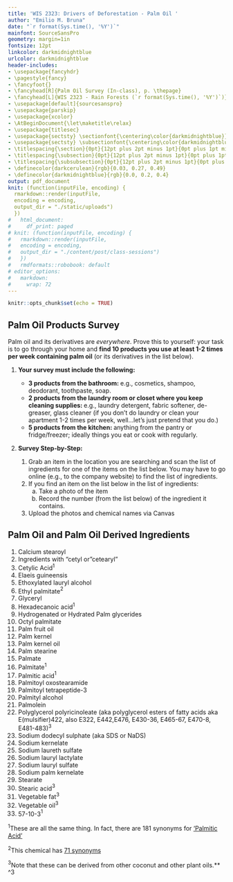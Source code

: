 ```yaml
---
title: 'WIS 2323: Drivers of Deforestation - Palm Oil '
author: "Emilio M. Bruna"
date: "`r format(Sys.time(), '%Y')`"
mainfont: SourceSansPro
geometry: margin=1in
fontsize: 12pt
linkcolor: darkmidnightblue
urlcolor: darkmidnightblue
header-includes:
- \usepackage{fancyhdr}
- \pagestyle{fancy}
- \fancyfoot{}
- \fancyhead[R]{Palm Oil Survey (In-class), p. \thepage}
- \fancyhead[L]{WIS 2323 - Rain Forests (`r format(Sys.time(), '%Y')`)}
- \usepackage[default]{sourcesanspro}
- \usepackage{parskip}
- \usepackage{xcolor}
- \AtBeginDocument{\let\maketitle\relax}
- \usepackage{titlesec}
- \usepackage{sectsty} \sectionfont{\centering\color{darkmidnightblue}}
- \usepackage{sectsty} \subsectionfont{\centering\color{darkmidnightblue}}
- \titlespacing{\section}{0pt}{12pt plus 2pt minus 1pt}{0pt plus 1pt minus 1pt}
- \titlespacing{\subsection}{0pt}{12pt plus 2pt minus 1pt}{0pt plus 1pt minus 1pt}
- \titlespacing{\subsubsection}{0pt}{12pt plus 2pt minus 1pt}{0pt plus 1pt minus 1pt}
- \definecolor{darkcerulean}{rgb}{0.03, 0.27, 0.49}
- \definecolor{darkmidnightblue}{rgb}{0.0, 0.2, 0.4}
output: pdf_document
knit: (function(inputFile, encoding) {
  rmarkdown::render(inputFile,
  encoding = encoding,
  output_dir = "./static/uploads")
  })
#   html_document:
#     df_print: paged
# knit: (function(inputFile, encoding) {
#   rmarkdown::render(inputFile,
#   encoding = encoding,
#   output_dir = "./content/post/class-sessions")
#   })
#   rmdformats::robobook: default
# editor_options: 
#   markdown: 
#     wrap: 72
---
```



```r
knitr::opts_chunk$set(echo = TRUE)
```

## Palm Oil Products Survey
\vspace{0.3cm}

Palm oil and its derivatives are _everywhere_. Prove this to yourself: your task is to go through your home and **find 10 products you use at least 1-2 times per week containing palm oil** (or its derivatives in the list below). 

1. **Your survey must include the following:**  

    * **3 products from the bathroom: **e.g., cosmetics, shampoo, deodorant, toothpaste, soap.
    * **2 products from the laundry room or closet where you keep cleaning supplies: ** e.g., laundry detergent, fabric softener, de-greaser, glass cleaner (if you don't do laundry or clean your apartment 1-2 times per week, well...let's just pretend that you do.)
    * **5 products from the kitchen: ** anything from the pantry or fridge/freezer; ideally things you eat or cook with regularly.  

2. **Survey Step-by-Step:  **

    1. Grab an item in the location you are searching and scan the list of ingredients for one of the items on the list below. You may have to go online (e.g., to the company website) to find the list of ingredients. 
    2. If you find an item on the list below in the list of ingredients:
         a) Take a photo of the item
         b) Record the number (from the list below) of the ingredient it contains.
    3. Upload the photos and chemical names via Canvas

<!-- 3. **Extra Credit (20 points max): ** -->

<!--     * Submit an additional 10 items (from any location): 10 points -->
<!--     * Submit an additional 20 items (from any location): 20 points -->

\newpage 
## Palm Oil and Palm Oil Derived Ingredients
\vspace{0.3cm}


<!-- https://www.treehugger.com/sneaky-names-palm-oil-4858743   -->
1. Calcium stearoyl
1. Ingredients with "cetyl or "cetearyl”
1. Cetylic Acid$^1$
1. Elaeis guineensis
1. Ethoxylated lauryl alcohol
1. Ethyl palmitate$^2$
1. Glyceryl
1. Hexadecanoic acid$^1$
1. Hydrogenated or Hydrated Palm glycerides
1. Octyl palmitate
1. Palm fruit oil
1. Palm kernel
1. Palm kernel oil
1. Palm stearine
1. Palmate
1. Palmitate$^1$
1. Palmitic acid$^1$
1. Palmitoyl oxostearamide
1. Palmitoyl tetrapeptide-3
1. Palmityl alcohol 
1. Palmolein
1. Polyglycerol polyricinoleate (aka polyglycerol esters of fatty acids aka E(mulsifier)422, also E322, E442,E476, E430-36, E465-67, E470-8, E481-483)$^3$
1. Sodium dodecyl sulphate (aka SDS or NaDS) 
1. Sodium kernelate
1. Sodium laureth sulfate
1. Sodium lauryl lactylate
1. Sodium lauryl sulfate
1. Sodium palm kernelate
1. Stearate
1. Stearic acid$^3$
1. Vegetable fat$^3$ 
1. Vegetable oil$^3$
1. 57-10-3$^1$


$^1$These are all the same thing. In fact, there are 181 synonyms for ['Palmitic Acid'](https://pubchem.ncbi.nlm.nih.gov/compound/985#section=Depositor-Supplied-Synonyms&fullscreen=true)

$^2$This chemical has [71 synonyms](https://pubchem.ncbi.nlm.nih.gov/compound/12366#section=Depositor-Supplied-Synonyms&fullscreen=true)

$^3$Note that these can be derived from other coconut and other plant oils.**
^3 




<!-- (actually closer to 200 https://orangutanalliance.org/whats-the-issue/alternative-names-for-palm-oil/ -->
<!-- ) -->

<!-- some of the products: https://www.geographypods.com/palm-oil--me.html -->

<!-- Only a few manufacturers – mostly in the organic sector – label their products as containing palm oil and palm fat. Most companies disguise it, referring to it as “vegetable oils and fats”. -->

<!-- English and latin names for palm oil Likely to be palm oil Palm oil kernel Vegetable oil (if the product contains saturated fats, it's most likely palm oil) Palmitate / palmate Ingredient lists containing “stearate, stearyl” Elaeis gunieensis  -->

<!-- Ingredient lists containing the words “cetyl, cetearyl” Hydrated palm ­gylcerides hexadecanoic Sodium lauryl sulphate (SLS), sodium laureth sulphate, sodium dodecyl sulphate, (SDS or NaDS) sodium Palmitic acid Calcium stearoyl lactylate steareth -2, steareth -20 emulsifier 422, 430-36, 465-67, 470-8, 481-483 -->

<!-- Source: http://www.orangutan.org.au/palm-oil -->

<!-- The largest palm oil producers:Major palm oil traders:The largest individual consumers of palm oil: Wilmar, IOI and Sinar Mas Cargill, Archer Daniels Midland (ADM) Unilever, Nestlé, Procter & Gamble and Henkel -->
<!-- According to its own figures, the Unilever Group alone consumes 1.6 million tons of palm oil every year (2008). -->

<!-- One way consumers can protect the rainforest is to avoid palm oil. For a list of palm oil-free products, visit -->
<!-- http://www.ethicalconsumer.org/shoppingethically/palmoilfreelist.aspx -->

<!-- https://redapes.org/wp-content/uploads/2012/05/OO-palm-oil-card-back.pdf -->
<!-- How many of the products have the RSPO https://rspo.org/palmtrace or Rain Forest Alliance label? https://www.treehugger.com/what-does-rainforest-alliance-certification-mean-palm-oil-4856474 -->
